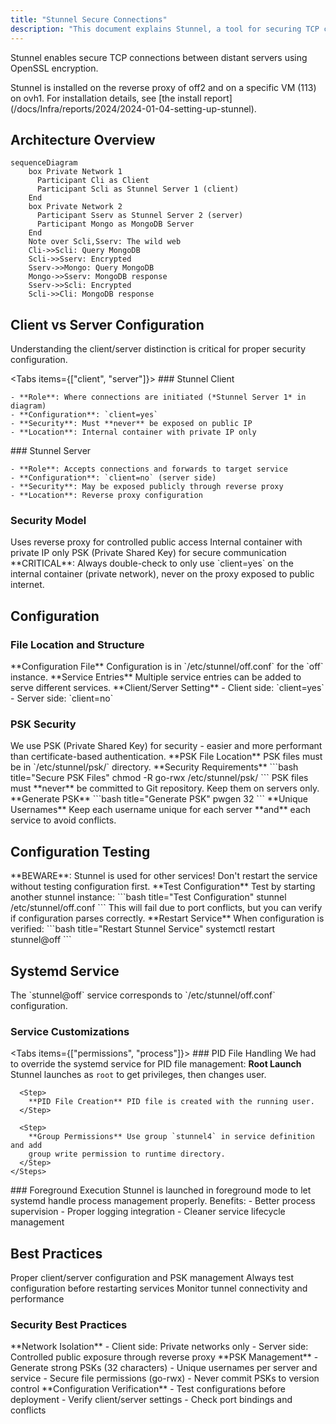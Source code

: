 ```yaml
---
title: "Stunnel Secure Connections"
description: "This document explains Stunnel, a tool for securing TCP connections between distant servers using OpenSSL encryption. It covers its installation, client-server configurations, PSK security, and systemd service setup, including important considerations for public exposure and PID file handling."
---
```



Stunnel enables secure TCP connections between distant servers using OpenSSL encryption.

<Callout type="info">
  Stunnel is installed on the reverse proxy of off2 and on a specific VM (113)
  on ovh1. For installation details, see [the install
  report](/docs/Infra/reports/2024/2024-01-04-setting-up-stunnel).
</Callout>

## Architecture Overview

```mermaid title="Architecture"
sequenceDiagram
    box Private Network 1
      Participant Cli as Client
      Participant Scli as Stunnel Server 1 (client)
    End
    box Private Network 2
      Participant Sserv as Stunnel Server 2 (server)
      Participant Mongo as MongoDB Server
    End
    Note over Scli,Sserv: The wild web
    Cli->>Scli: Query MongoDB
    Scli->>Sserv: Encrypted
    Sserv->>Mongo: Query MongoDB
    Mongo->>Sserv: MongoDB response
    Sserv->>Scli: Encrypted
    Scli->>Cli: MongoDB response
```

## Client vs Server Configuration

<Callout type="warning">
  Understanding the client/server distinction is critical for proper security
  configuration.
</Callout>

<Tabs items={["client", "server"]}>
  <Tab value="client">
    ### Stunnel Client
    
    - **Role**: Where connections are initiated (*Stunnel Server 1* in diagram)
    - **Configuration**: `client=yes`
    - **Security**: Must **never** be exposed on public IP
    - **Location**: Internal container with private IP only
  </Tab>

  <Tab value="server">
    ### Stunnel Server
    
    - **Role**: Accepts connections and forwards to target service
    - **Configuration**: `client=no` (server side)
    - **Security**: May be exposed publicly through reverse proxy
    - **Location**: Reverse proxy configuration
  </Tab>
</Tabs>

### Security Model

<Cards>
  <Card title="Server Side Exposure" >
    Uses reverse proxy for controlled public access
  </Card>
  <Card title="Client Side Protection" >
    Internal container with private IP only
  </Card>
  <Card title="Encryption" >
    PSK (Private Shared Key) for secure communication
  </Card>
</Cards>

<Callout type="error">
  **CRITICAL**: Always double-check to only use `client=yes` on the internal
  container (private network), never on the proxy exposed to public internet.
</Callout>

## Configuration

### File Location and Structure

<Steps>
  <Step>
    **Configuration File** Configuration is in `/etc/stunnel/off.conf` for the
    `off` instance.
  </Step>

  <Step>
    **Service Entries** Multiple service entries can be added to serve different
    services.
  </Step>

  <Step>
    **Client/Server Setting** - Client side: `client=yes` - Server side:
    `client=no`
  </Step>
</Steps>

### PSK Security

<Callout type="info">
  We use PSK (Private Shared Key) for security - easier and more performant than
  certificate-based authentication.
</Callout>

<Steps>
  <Step>
    **PSK File Location** PSK files must be in `/etc/stunnel/psk/` directory.
  </Step>

  <Step>
    **Security Requirements**
    ```bash title="Secure PSK Files"
    chmod -R go-rwx /etc/stunnel/psk/
    ```
    <Callout type="warning">
      PSK files must **never** be committed to Git repository. Keep them on
      servers only.
    </Callout>
  </Step>

  <Step>
    **Generate PSK**
    ```bash title="Generate PSK"
    pwgen 32
    ```
  </Step>

  <Step>
    **Unique Usernames** Keep each username unique for each server **and** each
    service to avoid conflicts.
  </Step>
</Steps>

## Configuration Testing

<Callout type="error">
  **BEWARE**: Stunnel is used for other services! Don't restart the service
  without testing configuration first.
</Callout>

<Steps>
  <Step>
    **Test Configuration** Test by starting another stunnel instance: ```bash
    title="Test Configuration" stunnel /etc/stunnel/off.conf ```
    <Callout type="info">
      This will fail due to port conflicts, but you can verify if configuration
      parses correctly.
    </Callout>
  </Step>

  <Step>
    **Restart Service** When configuration is verified: ```bash title="Restart
    Stunnel Service" systemctl restart stunnel@off ```
  </Step>
</Steps>

## Systemd Service

<Callout type="info">
  The `stunnel@off` service corresponds to `/etc/stunnel/off.conf`
  configuration.
</Callout>

### Service Customizations

<Tabs items={["permissions", "process"]}>
  <Tab value="permissions">
    ### PID File Handling We had to override the systemd service for PID file
    management:
    <Steps>
      <Step>
        **Root Launch** Stunnel launches as `root` to get privileges, then
        changes user.
      </Step>

      <Step>
        **PID File Creation** PID file is created with the running user.
      </Step>

      <Step>
        **Group Permissions** Use group `stunnel4` in service definition and add
        group write permission to runtime directory.
      </Step>
    </Steps>
  </Tab>

  <Tab value="process">
    ### Foreground Execution
    <Callout type="info">
      Stunnel is launched in foreground mode to let systemd handle process
      management properly.
    </Callout>
    Benefits: - Better process supervision - Proper logging integration -
    Cleaner service lifecycle management
  </Tab>
</Tabs>

## Best Practices

<Cards>
  <Card title="Security" >
    Proper client/server configuration and PSK management
  </Card>
  <Card title="Testing" >
    Always test configuration before restarting services
  </Card>
  <Card title="Monitoring">
    Monitor tunnel connectivity and performance
  </Card>
</Cards>

### Security Best Practices

<Steps>
  <Step>
    **Network Isolation** - Client side: Private networks only - Server side:
    Controlled public exposure through reverse proxy
  </Step>

  <Step>
    **PSK Management** - Generate strong PSKs (32 characters) - Unique usernames
    per server and service - Secure file permissions (go-rwx) - Never commit
    PSKs to version control
  </Step>

  <Step>
    **Configuration Verification** - Test configurations before deployment -
    Verify client/server settings - Check port bindings and conflicts
  </Step>
</Steps>
